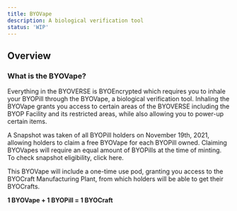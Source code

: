 ```yaml
---
title: BYOVape
description: A biological verification tool
status: 'WIP'
---
```



## Overview

### What is the BYOVape?
Everything in the BYOVERSE is BYOEncrypted which requires you to inhale your BYOPill through the BYOVape, a biological verification tool. Inhaling the BYOVape grants you access to certain areas of the BYOVERSE including the BYOP Facility and its restricted areas, while also allowing you to power-up certain items.

<Player src="byovape.mp4" className="float-left w-full md:w-1/2 mb-8" />

A Snapshot was taken of all BYOPill holders on November 19th, 2021, allowing holders to claim a free BYOVape for each BYOPill owned. Claiming BYOVapes will require an equal amount of BYOPills at the time of minting. To check snapshot eligibility, click here.

This BYOVape will include a one-time use pod, granting you access to the BYOCraft Manufacturing Plant, from which holders will be able to get their BYOCrafts.

**1 BYOVape + 1 BYOPill = 1 BYOCraft**